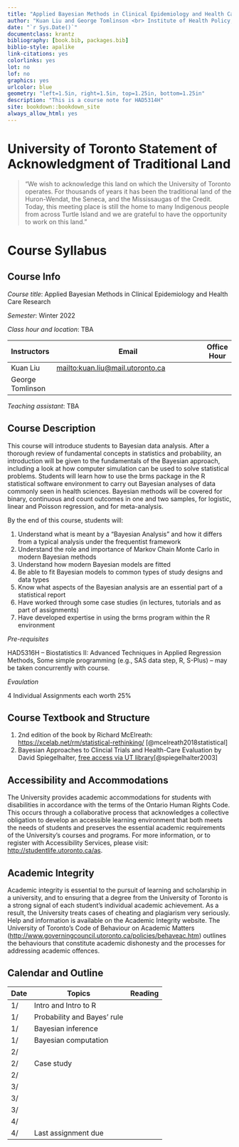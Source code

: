 ```yaml
---
title: "Applied Bayesian Methods in Clinical Epidemiology and Health Care Research"
author: "Kuan Liu and George Tomlinson <br> Institute of Health Policy, Management and Evaluation <br> University of Toronto"
date: "`r Sys.Date()`"
documentclass: krantz
bibliography: [book.bib, packages.bib]
biblio-style: apalike
link-citations: yes
colorlinks: yes
lot: no
lof: no
graphics: yes
urlcolor: blue
geometry: "left=1.5in, right=1.5in, top=1.25in, bottom=1.25in"
description: "This is a course note for HAD5314H"
site: bookdown::bookdown_site
always_allow_html: yes
---
```


# University of Toronto Statement of Acknowledgment of Traditional Land {.unnumbered}

> "We wish to acknowledge this land on which the University of Toronto operates. For thousands of years it has been the traditional land of the Huron-Wendat, the Seneca, and the Mississaugas of the Credit. Today, this meeting place is still the home to many Indigenous people from across Turtle Island and we are grateful to have the opportunity to work on this land."

# Course Syllabus {.unnumbered}

## Course Info {.unnumbered}

*Course title*: Applied Bayesian Methods in Clinical Epidemiology and Health Care Research

*Semester*: Winter 2022

*Class hour and location*: TBA

| Instructors      | Email                                                                       | Office Hour |
|------------------|-----------------------------------------------------------------------------|-------------|
| Kuan Liu         | [mailto:kuan.liu\@mail.utoronto.ca](mailto:kuan.liu@mail.utoronto.ca){.uri} |             |
| George Tomlinson |                                                                             |             |

*Teaching assistant*: TBA

## Course Description {.unnumbered}

This course will introduce students to Bayesian data analysis. After a thorough review of fundamental concepts in statistics and probability, an introduction will be given to the fundamentals of the Bayesian approach, including a look at how computer simulation can be used to solve statistical problems. Students will learn how to use the brms package in the R statistical software environment to carry out Bayesian analyses of data commonly seen in health sciences. Bayesian methods will be covered for binary, continuous and count outcomes in one and two samples, for logistic, linear and Poisson regression, and for meta-analysis.

By the end of this course, students will:

1.  Understand what is meant by a "Bayesian Analysis" and how it differs from a typical analysis under the frequentist framework
2.  Understand the role and importance of Markov Chain Monte Carlo in modern Bayesian methods
3.  Understand how modern Bayesian models are fitted
4.  Be able to fit Bayesian models to common types of study designs and data types
5.  Know what aspects of the Bayesian analysis are an essential part of a statistical report
6.  Have worked through some case studies (in lectures, tutorials and as part of assignments)
7.  Have developed expertise in using the brms program within the R environment

*Pre-requisites*

HAD5316H -- Biostatistics II: Advanced Techniques in Applied Regression Methods, Some simple programming (e.g., SAS data step, R, S-Plus) -- may be taken concurrently with course.

*Evaulation*

4 Individual Assignments each worth 25%

## Course Textbook and Structure {.unnumbered}

1.  2nd edition of the book by Richard McElreath: <https://xcelab.net/rm/statistical-rethinking/> [@mcelreath2018statistical]
2.  Bayesian Approaches to Clincial Trials and Health-Care Evaluation by David Spiegelhalter, [free access via UT library](https://onlinelibrary-wiley-com.myaccess.library.utoronto.ca/doi/book/10.1002/0470092602)[@spiegelhalter2003]

## Accessibility and Accommodations {.unnumbered}

The University provides academic accommodations for students with disabilities in accordance with the terms of the Ontario Human Rights Code. This occurs through a collaborative process that acknowledges a collective obligation to develop an accessible learning environment that both meets the needs of students and preserves the essential academic requirements of the University's courses and programs. For more information, or to register with Accessibility Services, please visit: <http://studentlife.utoronto.ca/as>.

## Academic Integrity {.unnumbered}

Academic integrity is essential to the pursuit of learning and scholarship in a university, and to ensuring that a degree from the University of Toronto is a strong signal of each student's individual academic achievement. As a result, the University treats cases of cheating and plagiarism very seriously. Help and information is available on the Academic Integrity website. The University of Toronto's Code of Behaviour on Academic Matters (<http://www.governingcouncil.utoronto.ca/policies/behaveac.htm>) outlines the behaviours that constitute academic dishonesty and the processes for addressing academic offences.

## Calendar and Outline {.unnumbered}

| Date | Topics                      | Reading |
|------|-----------------------------|---------|
| 1/   | Intro and Intro to R        |         |
| 1/   | Probability and Bayes' rule |         |
| 1/   | Bayesian inference          |         |
| 1/   | Bayesian computation        |         |
| 2/   |                             |         |
| 2/   | Case study                  |         |
| 2/   |                             |         |
| 3/   |                             |         |
| 3/   |                             |         |
| 3/   |                             |         |
| 4/   |                             |         |
| 4/   | Last assignment due         |         |
